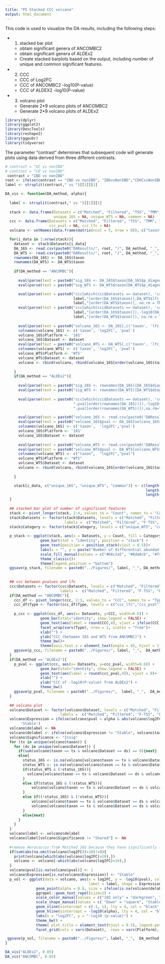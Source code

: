 ```yaml
---
title: "P5 Stacked CCC volcano"
output: html_document
---
```


This code is used to visualize the DA results, including the following steps:

- 1. stacked bar plot 
  * obtain significant genera of ANCOMBC2 
  * obtain significant genera of ALDEx2
  * Create stacked barplots based on the output, including number of unique and common significant features. 
  
- 2. CCC
  * CCC of Log2FC
  * CCC of ANCOMBC2 -log10(P-value)
  * CCC of ALDEX2 -log10(P-value)
  
- 3. volcano plot
  * Generate 2*9 volcano plots of ANCOMBC2
  * Generate 2*9 volcano plots of ALDEx2
  
```r
library(dplyr)
library(ggplot2)
library(DescTools) 
library(reshape2)
library(ggpubr)
library(tidyverse)
```

The parameter "contrast" determines that subsequent code will generate plots using data derived from three different contrasts.

```r
# contrast = "UC vs nonIBD"
# contrast = "CD vs nonIBD"
 contrast = "IBD vs nonIBD"
root <- ifelse(contrast == "IBD vs nonIBD", "IBDvsNonIBD","CDUCvsNonIBD")
label <- strsplit(contrast," vs ")[[1]][1]
```


```r
DA_vis <- function(DA_method, alpha){
  
  label <- strsplit(contrast," vs ")[[1]][1]
  
  stack <- data.frame(Datasets = c("Matched", "Filtered", "TSS", "TMM", "CSS", "DRP", "DV", "GMPR",  "Wrench"),
                      unique_16S = NA, unique_WTS = NA, common = NA)
  ccc <- data.frame(Datasets = c("Matched", "Filtered", "TSS", "TMM", "CSS", "DRP", "DV", "GMPR",  "Wrench"),
                    ccc_pval = NA, ccc_lfc = NA)
  volcano <- setNames(data.frame(matrix(ncol = 5, nrow = 0)), c("taxon",  "log2FC", "pval", "Platform", "Dataset"))

  for(i_data in 1:nrow(stack)){
    dataset <- stack$Datasets[i_data]
    DA_16S <- read.csv(paste0("DAResults/", root, "/", DA_method, "_", dataset, "_M_16S.csv"))
    DA_WTS <- read.csv(paste0("DAResults/", root, "/", DA_method, "_",  dataset, "_M_WTS.csv"))
    rownames(DA_16S) <- DA_16S$taxon  
    rownames(DA_WTS) <- DA_WTS$taxon 
    
    if(DA_method == "ANCOMBC"){
      
      eval(parse(text = paste0("sig_16S <- DA_16S$taxon[DA_16S$p_diagnosis",label," < alpha]")))
      eval(parse(text = paste0("sig_WTS <- DA_WTS$taxon[DA_WTS$p_diagnosis",label," < alpha]")))

      eval(parse(text = paste0("ccc[which(ccc$Datasets == dataset), 'ccc_lfc'] <- CCC(DA_16S$lfc_diagnosis",
                               label,"[order(DA_16S$taxon)],DA_WTS$lfc_diagnosis",
                               label,"[order(DA_WTS$taxon)], na.rm = TRUE)$rho.c[1] %>% as.numeric")))
      eval(parse(text = paste0("ccc[which(ccc$Datasets == dataset), 'ccc_pval'] <- CCC(-log10(DA_16S$p_diagnosis",
                               label,"[order(DA_16S$taxon)]),-log10(DA_WTS$p_diagnosis",
                               label,"[order(DA_WTS$taxon)]), na.rm = TRUE)$rho.c[1] %>% as.numeric")))
      
      eval(parse(text = paste0("volcano_16S <- DA_16S[,c('taxon', 'lfc_diagnosis",label,"', 'p_diagnosis",label,"')]")))
      colnames(volcano_16S) <- c('taxon', 'log2FC', 'pval')
      volcano_16S$Platform <- '16S'
      volcano_16S$Dataset <- dataset
      eval(parse(text = paste0("volcano_WTS <- DA_WTS[,c('taxon', 'lfc_diagnosis",label,"', 'p_diagnosis",label,"')]")))
      colnames(volcano_WTS) <- c('taxon', 'log2FC', 'pval')
      volcano_WTS$Platform <- 'WTS'
      volcano_WTS$Dataset <- dataset
      volcano <- rbind(volcano, rbind(volcano_16S[order(volcano_16S$taxon),], volcano_WTS[order(volcano_WTS$taxon),]))
      
    }
    if(DA_method == "ALDEx2"){
      
      eval(parse(text = paste0("sig_16S <- rownames(DA_16S)[DA_16S$diagnosis",label,".pval < alpha]")))
      eval(parse(text = paste0("sig_WTS <- rownames(DA_WTS)[DA_WTS$diagnosis",label,".pval < alpha]")))
      
      eval(parse(text = paste0("ccc[which(ccc$Datasets == dataset), 'ccc_pval'] <- CCC(-log10(DA_16S$diagnosis",label,
                               ".pval[order(rownames(DA_16S))]),-log10(DA_WTS$diagnosis",label,
                               ".pval[order(rownames(DA_WTS))]),na.rm=T)$rho.c[1] %>% as.numeric")))

      eval(parse(text = paste0("volcano_16S <- read.csv(paste0('DAResults/',root,'/ANCOMBC_', dataset, '_M_16S.csv'))[,c('taxon', 'lfc_diagnosis",label,"')]")))
      eval(parse(text = paste0("volcano_16S$pval <- DA_16S[volcano_16S$taxon, 'diagnosis",label,".pval']")))
      colnames(volcano_16S) <- c('taxon',  'log2FC','pval')
      volcano_16S$Platform <- '16S'
      volcano_16S$Dataset <- dataset
      
      eval(parse(text = paste0("volcano_WTS <- read.csv(paste0('DAResults/',root,'/ANCOMBC_', dataset, '_M_WTS.csv'))[,c('taxon', 'lfc_diagnosis",label,"')]")))
      eval(parse(text = paste0("volcano_WTS$pval <- DA_WTS[volcano_WTS$taxon, 'diagnosis",label,".pval']")))
      colnames(volcano_WTS) <- c("taxon",  "log2FC","pval")
      volcano_WTS$Platform <- "WTS"
      volcano_WTS$Dataset <- dataset
      volcano <- rbind(volcano, rbind(volcano_16S[order(volcano_16S$taxon),], volcano_WTS[order(volcano_WTS$taxon),]))
      
    }

    stack[i_data, c("unique_16S", "unique_WTS", "common")] <- c(length(setdiff(sig_16S, sig_WTS)),
                                                                length(setdiff(sig_WTS, sig_16S)),
                                                                length(intersect(sig_16S, sig_WTS)))
  }
  
  ## stacked bar plot of number of significant features
  stack <- pivot_longer(stack, 2:4, values_to = "Count", names_to = "Category")
  stack$Datasets <- factor(stack$Datasets, levels = c("Matched", "Filtered", "TSS", "TMM","CSS", "DRP", "DV", "GMPR",  "Wrench"),
                           labels =  c("Matched", "Filtered", "F-TSS", "F-TMM", "F-CSS","F-GMPR",  "F-DESeq_RLE", "F-DESeq_VS", "F-Wrench"))
  stack$Category <- factor(stack$Category, levels = c("unique_WTS", "common", "unique_16S"), labels = c("WTS only", "Shared", "16S only"))
  
  p_stack <- ggplot(stack, aes(x = Datasets, y = Count, fill = Category, label = ifelse(Count > 0, Count, ""))) +
                geom_bar(stat = "identity", position = "stack") +
                geom_text(position = position_stack(vjust = 0.5))+
                labs(x = "", y = paste("Number of differential abundant features from", DA_method), fill = "") +
                scale_fill_manual(values = c("#66c2a5", "#8da0cb", "#fc8d62")) +
                theme_classic()+
                theme(legend.position = "bottom")
  ggsave(p_stack, filename = paste0("../Figures/", label, "_", DA_method, "_stackbar.pdf"), width = 12, height = 8, units = "in")
  
  
  ## ccc between pvalues and lfc
  ccc$Datasets <- factor(ccc$Datasets, levels = c("Matched", "Filtered", "TSS", "TMM", "CSS", "DRP", "DV", "GMPR",  "Wrench"),
                         labels =  c("Matched", "Filtered", "F-TSS", "F-TMM", "F-CSS", "F-GMPR",  "F-DESeq_RLE", "F-DESeq_VS", "F-Wrench"))
  if(DA_method == "ANCOMBC"){
    ccc_df <- pivot_longer(ccc, 2:3, values_to = "CCC", names_to = "Type")
    ccc_df$Type <- factor(ccc_df$Type, levels = c("ccc_lfc","ccc_pval"), labels = c("log2FC", "-log10(P-value)"))
    
    p_ccc <- ggplot(ccc_df, aes(x= Datasets, y=CCC, width=0.6)) + 
                geom_bar(stat="identity", show.legend = FALSE) +
                geom_text(aes(label = round(CCC,4), vjust = ifelse(CCC >= 0, 0, 1)))+
                facet_wrap(vars(Type), nrow = 1, scales = "free")+
                xlab("") + 
                ylab("CCC (between 16S and WTS from ANCOMBC)") + 
                theme_bw()+
                theme(axis.text.x = element_text(angle = 45, hjust = 1))
    ggsave(p_ccc, filename = paste0("../Figures/", label, "_",  DA_method, "_ccc.pdf"), width = 12, height = 5, units = "in")
  }
  if(DA_method == "ALDEx2"){
    p_pval <- ggplot(ccc, aes(x= Datasets, y=ccc_pval, width=0.6)) + 
                geom_bar(stat="identity", show.legend = FALSE) +
                geom_text(aes(label = round(ccc_pval,4)), vjust = 0)+
                xlab("") + 
                ylab("CCC of -log10(P-value) from ALDEx2") + 
                theme_bw()
    ggsave(p_pval, filename = paste0("../Figures/",  label, "_",  DA_method, "_cccpval.pdf"), width = 8, height = 5 , units = "in")
  }
  
  ## volcano plot
  volcano$Dataset <- factor(volcano$Dataset, levels = c("Matched", "Filtered", "TSS", "TMM", "CSS", "DRP", "DV", "GMPR",  "Wrench"),
                         labels =  c("Matched", "Filtered", "F-TSS", "F-TMM", "F-CSS", "F-GMPR",  "F-DESeq_RLE", "F-DESeq_VS", "F-Wrench"))
  volcano$Expression = ifelse(volcano$pval < alpha & abs(volcano$log2FC) > 1, ifelse(volcano$log2FC > 1 , 'Up', 'Down'),
       'Stable')
  volcano$delabel <- NA
  volcano$delabel <- ifelse(volcano$Expression != "Stable", volcano$taxon, volcano$delabel)
  volcano$Significance <- "Insig"
  for (tx in unique(volcano$taxon)) {
    for (ds in unique(volcano$Dataset)) {
      if(sum(volcano$taxon == tx & volcano$Dataset == ds) == 0){next}
      else{
        status_16S <- is.na(volcano[volcano$taxon == tx & volcano$Dataset == ds & volcano$Platform == "16S", "delabel"])
        status_WTS <- is.na(volcano[volcano$taxon == tx & volcano$Dataset == ds & volcano$Platform == "WTS", "delabel"])
        if(status_WTS & (!status_16S)){
          volcano[volcano$taxon == tx & volcano$Dataset == ds & volcano$Platform == "16S", "Significance"] <- "16S only"
        }
        else if(status_16S & (!status_WTS)){
            volcano[volcano$taxon == tx & volcano$Dataset == ds & volcano$Platform == "WTS", "Significance"] <- "WTS only"
        }
        else if((!status_16S) & (!status_WTS)){
            volcano[volcano$taxon == tx & volcano$Dataset == ds & volcano$Platform == "16S", "Significance"] <- "Shared"
            volcano[volcano$taxon == tx & volcano$Dataset == ds & volcano$Platform == "WTS", "Significance"] <- "Shared"
        }
        else{next}
      }
    }
  }
  volcano$label <- volcano$delabel
  volcano$label[volcano$Significance != "Shared"] <- NA
  
  #remove Aerococcus from Matched 16S because they have significantly large log2FC(larger than 10)
  if(sum(abs(na.omit(volcano$log2FC))>10)!=0){
    print(volcano[which(abs(volcano$log2FC)>10),])
    volcano <- volcano[-which(abs(volcano$log2FC)>10),]
  }
  volcano$pval[is.na(volcano$pval)] <- 1
  volcano$Expression[is.na(volcano$Expression)] <- "Stable"
  p_vol <- ggplot(data = volcano, aes(x = log2FC, y = -log10(pval), colour = Significance, 
                                      label = label, shape = Expression))+
              geom_point(alpha = 0.8, size = ifelse(is.na(volcano$delabel), 1, 2)) +
              ggrepel::geom_text_repel(size=2) + 
              scale_color_manual(values = c("16S only" = "darkgreen", "Insig" = "grey", "WTS only" = "blue", "Shared"= "red"))+
              scale_shape_manual(values = c( "Down" = "square", "Stable" = "circle", "Up" = "diamond" )) +
              geom_vline(xintercept = c(-1, 1), lty = 4, col = "black", lwd = 0.8) +
              geom_hline(yintercept = -log10(alpha), lty = 4, col = "black", lwd = 0.8) +
              labs(x = "log2FC", y = "-log10 (p-value)") + 
              theme_bw() +
              theme( plot.title = element_text(hjust = 0.5), legend.position = "bottom") +
              facet_grid(cols = vars(Dataset),  rows = vars(Platform), scales = "free") 

 ggsave(p_vol, filename = paste0("../Figures/", label, "_",  DA_method, "_volcano.pdf"), width = 16, height = 5, units = "in")  
}
```

```r
DA_vis("ALDEx2", 0.05)
DA_vis("ANCOMBC", 0.05)
```


